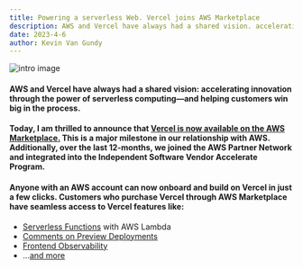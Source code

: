 ```yaml
---
title: Powering a serverless Web. Vercel joins AWS Marketplace
description: AWS and Vercel have always had a shared vision. accelerating innovation through the power of serverless computing—and helping customers win big in the process.
date: 2023-4-6
author: Kevin Van Gundy
---
```


![intro image](https://vercel.com/_next/image?url=https%3A%2F%2Fassets.vercel.com%2Fimage%2Fupload%2Fcontentful%2Fimage%2Fe5382hct74si%2FeV7vmKdeYYQa6CZmDbcHH%2F446d857fb040d725343d487ddcc98b38%2FBlog_Header-V2.png&w=3840&q=75)

#### AWS and Vercel have always had a shared vision: accelerating innovation through the power of serverless computing—and helping customers win big in the process.

#### **Today, I am thrilled to announce that [Vercel is now available on the AWS Marketplace.](https://aws.amazon.com/marketplace/pp/prodview-lwqascgzju3bo) This is a major milestone in our relationship with AWS. Additionally, over the last 12-months, we joined the AWS Partner Network and integrated into the Independent Software Vendor Accelerate Program.**

#### Anyone with an AWS account can now onboard and build on Vercel in just a few clicks. Customers who purchase Vercel through AWS Marketplace have seamless access to Vercel features like:

- [Serverless Functions](https://vercel.com/docs/concepts/functions/serverless-functions) with AWS Lambda
- [Comments on Preview Deployments](https://vercel.com/blog/introducing-commenting-on-preview-deployments)
- [Frontend Observability](https://vercel.com/docs/concepts/get-started/monitor)
- …[and more](https://vercel.com/product-tour?i=0)
